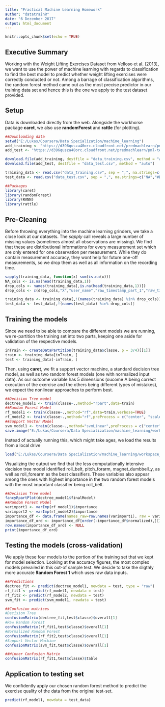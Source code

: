 ```yaml
---
title: "Practical Machine Learning Homework"
author: "datatrainR"
date: "6 Dezember 2017"
output: html_document
---
```


```r
knitr::opts_chunk$set(echo = TRUE)
```

## Executive Summary
Working with the Weight Lifting Exercises Dataset from Velloso et al. (2013), we want to use the power of machine learning with regards to classification to find the best model to predict whether weight lifting exercises were correctly conducted or not. Among a barrage of classification algorithms, the random forest method came out as the most precise predictor in our training data set and hence this is the one we apply to the test dataset provided.

## Setup
Data is downloaded directly from the web. Alongside the workhorse package **caret**, we also use **randomForest** and **rattle** (for plotting).
```r
##Downloading data
setwd("E:/Lukas/Coursera/Data Specialization/machine_learning")
add_training <- "https://d396qusza40orc.cloudfront.net/predmachlearn/pml-training.csv"
add_test <- "https://d396qusza40orc.cloudfront.net/predmachlearn/pml-testing.csv"

download.file(add_training, destfile = "data_training.csv", method = "auto")
download.file(add_test, destfile = "data_test.csv", method = "auto")

training_data <- read.csv("data_training.csv", sep = ",", na.strings=c("NA","#DIV/0!", ""))
test_data <- read.csv("data_test.csv", sep = ",", na.strings=c("NA","#DIV/0!", ""))

##Packages
library(caret)
library(randomForest)
library(RANN)
library(rattle)
```

## Pre-Cleaning
Before throwing everything into the machine learning grinders, we take a close look at our datasets. The *sapply* call reveals a large number of missing values (sometimes almost all observations are missing). We find that these are distributional informations for every measurement set which are only entered for one observation per measurement. While they do contain measurement accuracy, they wont help for future one-off measurements, so we drop them as well as all information on the recording time.

```r
sapply(training_data, function(x) sum(is.na(x)))
NA_cols <- is.na(head(training_data,1))
drop_cols <- names(training_data[,is.na(head(training_data,1))])
drop_cols <- c(drop_cols,"X","user_name","raw_timestamp_part_1","raw_timestamp_part_2","cvtd_timestamp","new_window","num_window")

training_data <- training_data[,!(names(training_data) %in% drop_cols)]
test_data <- test_data[,!(names(test_data) %in% drop_cols)]
```

## Training the models
Since we need to be able to compare the different models we are running, we re-partition the training set into two parts, keeping one aside for validation of the respective models.

```r
inTrain <- createDataPartition(training_data$classe, p = 3/4)[[1]]
train <- training_data[inTrain, ]
test <- training_data[-inTrain, ]
```

Then, using **caret**, we fit a support vector machine, a standard decision tree model, as well as two random forest models (one with normalized input data). As our outcome variable has 5 dimensions (oucome A being correct execution of the exercise and the others being different types of mistakes), we expect the nonlinear approaches to perform best.

```r
##Decision Tree model
dectree_model1 <- train(classe~.,method="rpart",data=train)
##Random Forest Model
rf_model1 <- train(classe~.,method="rf",data=train,verbose=TRUE)
rf_model2 <- train(classe~.,method="rf",preProcess = c("center", "scale"),data=train,verbose=TRUE)
##Support Vector Model
svm_model1 <- train(classe~.,method="svmLinear",preProcess = c("center", "scale"),data=train)
save.image("E:/Lukas/Coursera/Data Specialization/machine_learning/workspace_training.RData")
```

Instead of actually running this, which might take ages, we load the results from a local drive
```r
load("E:/Lukas/Coursera/Data Specialization/machine_learning/workspace_training.RData")
```

Visualizing the output we find that the less computationally intensive decision tree model identified roll_belt, pitch_forarm, magnet_dumbbell_y, as well as roll_forearm as the best classifiers. These variables also appear among the ones with highest importance in the two random forest models with the most important classifier being roll_belt.

```r
##Decision Tree model
fancyRpartPlot(dectree_model1$finalModel)
##Random Forest Model
varimport1 <- varImp(rf_model1)$importance
varimport2 <- varImp(rf_model2)$importance
importance_df <- data.frame(names_raw=row.names(varimport1), raw = varimport1$Overall,names_normalized= row.names(varimport2),  normalized = varimport2$Overall)
importance_df_ord <- importance_df[order(-importance_df$normalized),][1:10,]
row.names(importance_df_ord) <- NULL
print(importance_df_ord)
```

## Testing the models (cross-validation)

We apply these four models to the portion of the training set that we kept for model selection. Looking at the accuracy figures, the most complex models prevailed in this out-of sample test. We decide to take the sligthly more accurate **Random Forest 1** which uses raw data inputs.
```r
##Predictions
dectree_fit <- predict(dectree_model1, newdata = test, type = "raw")
rf_fit1 <- predict(rf_model1, newdata = test)
rf_fit2 <- predict(rf_model2, newdata = test)
svm_fit <- predict(svm_model1, newdata = test)

##Confusion matrices
#Decision Tree
confusionMatrix(dectree_fit,test$classe)$overall[1]
#Raw Random Forest
confusionMatrix(rf_fit1,test$classe)$overall[1]
#Normalized Random Forest
confusionMatrix(rf_fit2,test$classe)$overall[1]
#Support Vector Machine
confusionMatrix(svm_fit,test$classe)$overall[1]

##Winner Confusion Matrix
confusionMatrix(rf_fit1,test$classe)$table
```



## Application to testing set

We confidently apply our chosen random forest method to predict the exercise quality of the data from the original test-set.
```r
predict(rf_model1, newdata = test_data)
```
